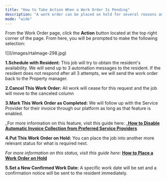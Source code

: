 ```yaml
---
title: "How to Take Action When a Work Order Is Pending"
description: "A work order can be placed on hold for several reasons and can go in almost any direction once the next update is provided. Latchel provides the following options once you’re ready to get the work order moving again."
mode: "wide"
---
```


From the Work Order page, click the **Action** button located at the top right corner of the page. From here, you will be prompted to make the following selection:

<Frame>
  ![](/images/rtaImage-298.jpg)
</Frame>

**1.Schedule with Resident:** This job will try to obtain the resident's availability. We will send up to 3 automation messages to the resident. If the resident does not respond after all 3 attempts, we will send the work order back to the Property manager.

**2.Cancel This Work Order:** All work will cease for this request and the job will move to the canceled column

**3.Mark This Work Order as Completed:** We will follow up with the Service Provider for their invoice through our platform as long as that feature is enabled.

\_For more information on this feature, visit this guide here: \_[**How to Disable Automatic Invoice Collection from Preferred Service Providers**](/s/topic/0TO5e000000h9wqGAA/How-to-Disable-Automatic-Invoice-Collection-from-Preferred-Service-Providers)

**4.Put This Work Order on Hold:** You can place the job into another more relevant status for what is required next.

_For more information on this status, visit this guide here:_ [**How to Place a Work Order on Hold**](/s/topic/0TO5e000000h9wqGAA/How-to-Place-a-Work-Order-On-Hold-New-Experience)

**5.Set a New Confirmed Work Date:** A specific work date will be set and a confirmation notice will be sent to the resident immediately.